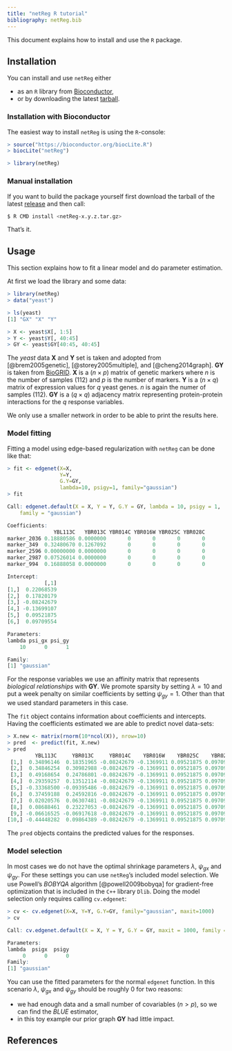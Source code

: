 ```yaml
---
title: "netReg R tutorial"
bibliography: netReg.bib
---
```


This document explains how to install and use the `R` package. 

## Installation

You can install and use `netReg` either

* as an `R` library from [Bioconductor](https://bioconductor.org/packages/release/bioc/html/netReg.html),
* or by downloading the latest [tarball](https://github.com/dirmeier/netReg/releases/).

### Installation with Bioconductor

The easiest way to install `netReg` is using the `R`-console:

```r
> source("https://bioconductor.org/biocLite.R")
> biocLite("netReg")

> library(netReg)
```
 
### Manual installation
 
If you want to build the package yourself first download the tarball of the 
latest [release](https://github.com/dirmeier/netReg/releases/) and then call:

```bash
$ R CMD install <netReg-x.y.z.tar.gz>
```
 
That's it.
 
## Usage

This section explains how to fit a linear model and do parameter estimation. 

At first we load the library and some data:

```r
> library(netReg)
> data("yeast")

> ls(yeast)
[1] "GX" "X" "Y"

> X <- yeast$X[, 1:5]
> Y <- yeast$Y[, 40:45]
> GY <- yeast$GY[40:45, 40:45]
```

The *yeast* data $\mathbf{X}$ and $\mathbf{Y}$ set is taken and adopted from [@brem2005genetic], [@storey2005multiple], and [@cheng2014graph].
$\mathbf{GY}$ is taken from [BioGRID](https://thebiogrid.org/downloads/archives/Release%20Archive/BIOGRID-3.4.150/BIOGRID-ORGANISM-3.4.150.tab.zip).
$\mathbf{X}$ is a $(n \times p)$ matrix of genetic markers where $n$ is the number of samples (112) and $p$ is the number of markers.
$\mathbf{Y}$ is a $(n \times q)$ matrix of expression values for $q$ yeast genes. $n$ is again the numer of samples (112).
$\mathbf{GY}$ is a $(q \times q)$ adjacency matrix representing protein-protein interactions for the $q$ response variables.

We only use a smaller network in order to be able to print the results here.

### Model fitting

Fitting a model using edge-based regularization with `netReg` can be done like that:

```r
> fit <- edgenet(X=X,
                 Y=Y, 
                 G.Y=GY,
                 lambda=10, psigy=1, family="gaussian")
> fit

Call: edgenet.default(X = X, Y = Y, G.Y = GY, lambda = 10, psigy = 1, 
    family = "gaussian")

Coefficients:
               YBL113C   YBR013C YBR014C YBR016W YBR025C YBR028C
marker_2036 0.18880586 0.0000000       0       0       0       0
marker_349  0.32480670 0.1267092       0       0       0       0
marker_2596 0.00000000 0.0000000       0       0       0       0
marker_2987 0.07526014 0.0000000       0       0       0       0
marker_994  0.16888058 0.0000000       0       0       0       0

Intercept:
            [,1]
[1,]  0.22068539
[2,]  0.17820179
[3,] -0.08242679
[4,] -0.13699107
[5,]  0.09521875
[6,]  0.09709554

Parameters:
lambda psi_gx psi_gy 
    10      0      1 

Family:
[1] "gaussian"
```

For the response variables we use an affinity matrix that represents *biological relationships* with $\mathbf{GY}$.
We promote sparsity by setting $\lambda = 10$ and put a week penalty on similar coefficients by setting $\psi_{gy} = 1$. 
Other than that we used standard parameters in this case.

The `fit` object contains information about coefficients and intercepts. Having the coefficients estimated we are able to
predict novel data-sets:

```r
> X.new <- matrix(rnorm(10*ncol(X)), nrow=10)
> pred  <- predict(fit, X.new)
> pred
         YBL113C     YBR013C     YBR014C    YBR016W    YBR025C    YBR028C
 [1,]  0.34896146  0.18351965 -0.08242679 -0.1369911 0.09521875 0.09709554
 [2,]  0.34846254  0.30982988 -0.08242679 -0.1369911 0.09521875 0.09709554
 [3,]  0.49168654  0.24786801 -0.08242679 -0.1369911 0.09521875 0.09709554
 [4,]  0.29359257  0.13512114 -0.08242679 -0.1369911 0.09521875 0.09709554
 [5,] -0.33368500 -0.09395486 -0.08242679 -0.1369911 0.09521875 0.09709554
 [6,]  0.37459188  0.24592816 -0.08242679 -0.1369911 0.09521875 0.09709554
 [7,]  0.02020576  0.06307481 -0.08242679 -0.1369911 0.09521875 0.09709554
 [8,]  0.08688461  0.23227053 -0.08242679 -0.1369911 0.09521875 0.09709554
 [9,] -0.06616525 -0.06917618 -0.08242679 -0.1369911 0.09521875 0.09709554
[10,] -0.44448282  0.09864389 -0.08242679 -0.1369911 0.09521875 0.09709554
```

The `pred` objects contains the predicted values for the responses.

### Model selection

In most cases we do not have the optimal shrinkage parameters $\lambda$, 
$\psi_{gx}$ and $\psi_{gy}$. For these settings you can use `netReg`'s 
included model selection. We use Powell's *BOBYQA* algorithm 
[@powell2009bobyqa] for gradient-free optimization that is included in the
`C++` library `Dlib`. Doing the model selection only requires calling 
`cv.edgenet`:

```r
> cv <- cv.edgenet(X=X, Y=Y, G.Y=GY, family="gaussian", maxit=1000)
> cv

Call: cv.edgenet.default(X = X, Y = Y, G.Y = GY, maxit = 1000, family = "gaussian")

Parameters:
lambda  psigx  psigy 
     0      0      0 
Family:
[1] "gaussian"
```

You can use the fitted parameters for the normal `edgenet` function. 
In this scenario $\lambda$, $\psi_{gx}$ and $\psi_{gy}$ should be 
roughly $0$ for two reasons:

* we had enough data and a small number of covariables ($n > p$), so we can 
find the *BLUE* estimator,
* in this toy example our prior graph $\mathbf{GY}$ had little impact.

## References
